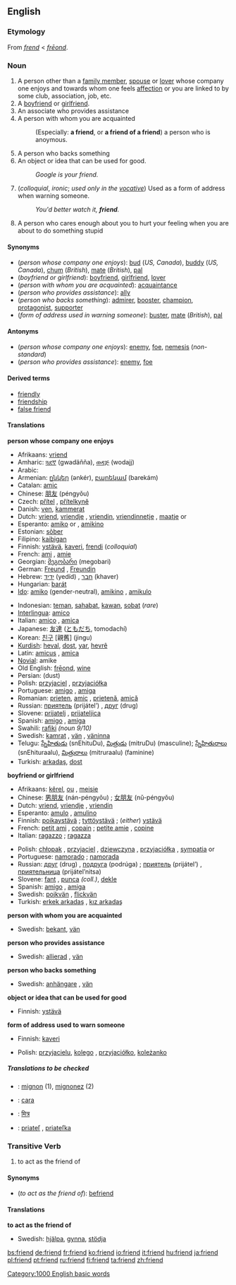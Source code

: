 ==English==
{{rank|matter|passed|true|292|friend|herself|year|dear}}

===Etymology===
From {{ME.}} ''[[frend]]'' < {{OE.}} ''[[freond|frēond]]''.

===Noun===
{{en-noun-reg}}

# A person other than a [[family member]], [[spouse]] or [[lover]] whose company one enjoys and towards whom one feels [[affection]] or you are linked to by some club, association, job, etc. 
# A [[boyfriend]] or [[girlfriend]].
# An associate who provides assistance
# A person with whom you are acquainted
#: (Especially: '''a friend''', or '''a friend of a friend''') a person who is anoymous.
# A person who backs something
# An object or idea that can be used for good.
#:''Google is your friend.''
# (''colloquial'', ''ironic''; ''used only in the [[vocative]]'') Used as a form of address when warning someone.
#:''You'd better watch it, '''friend'''.''
# A person who cares enough about you to hurt your feeling when you are about to do something stupid

====Synonyms====
*(''person whose company one enjoys''): [[bud]] (''US, Canada''), [[buddy]] (''US, Canada''), [[chum]] (''British''), [[mate]] (''British''), [[pal]]
*(''boyfriend or girlfriend''): [[boyfriend]], [[girlfriend]], [[lover]]
*(''person with whom you are acquainted''): [[acquaintance]]
*(''person who provides assistance''): [[ally]]
*(''person who backs something''): [[admirer]], [[booster]], [[champion]], [[protagonist]], [[supporter]]
*(''form of address used in warning someone''): [[buster]], [[mate]] (''British''), [[pal]]

====Antonyms====
*(''person whose company one enjoys''): [[enemy]], [[foe]], [[nemesis]] (''non-standard'')
*(''person who provides assistance''): [[enemy]], [[foe]]

====Derived terms====
*[[friendly]]
*[[friendship]]
*[[false friend]]

====Translations====
'''person whose company one enjoys'''
{{top}}
*Afrikaans: [[vriend]]
*Amharic: [[ጓደኛ]] (gwadäñña), [[ወዳጅ]] (wodajj)
*Arabic: {{ARchar|[[صديق]]}} {{Unicode|(ʂadíeq)}} {{m}}
*Armenian: [[ընկեր]] (ənkér), [[բարեկամ]] (barekám)
*Catalan: [[amic]]
*Chinese: [[朋友]] (péngyǒu)
*Czech: [[přítel]] {{m}}, [[přítelkyně]] {{f}}
*Danish: [[ven]], [[kammerat]]
*Dutch: [[vriend]], [[vriendje]] {{m}}, [[vriendin]], [[vriendinnetje]] {{f}}, [[maatje]] {{m}} or {{f}}
*Esperanto: [[amiko]] {{m}} or {{f}}, [[amikino]] {{f}}
*Estonian: [[sõber]]
*Filipino: [[kaibigan]] 
*Finnish: [[ystävä]], [[kaveri]], [[frendi]] (''colloquial'')
*French: [[ami]] {{m}}, [[amie]] {{f}}
*Georgian: [[მეგობარი]] (megobari)
*German: [[Freund]] {{m}}, [[Freundin]] {{f}}
*Hebrew: [[ידיד]] (yedíd) {{m}}, [[חבר]] (khaver) {{m}}
*Hungarian: [[barát]]
*[[Ido]]: [[amiko]] (gender-neutral), [[amikino]] {{f}}, [[amikulo]] {{m}}
{{mid}}
*Indonesian: [[teman]], [[sahabat]], [[kawan]], [[sobat]] (''rare'')
*[[Interlingua]]: [[amico#Interlingua|amico]]
*Italian: [[amico#Italian|amico]] {{m}}, [[amica]] {{f}}
*Japanese: [[友達]] ([[ともだち]], tomodachí)
*Korean: [[친구]] [親舊] (jingu)
*[[Kurdish]]: [[heval]], [[dost]], [[yar]], [[hevrê]]
*Latin: [[amicus]] {{m}}, [[amica]] {{f}}
*[[Novial]]: amike
*Old English: [[freond|frēond]], [[wine#Old English|wine]]
*Persian: {{FAchar|[[دوست]]}} (dust)
*Polish: [[przyjaciel]] {{m}}, [[przyjaciółka]] {{f}}
*Portuguese: [[amigo]] {{m}}, [[amiga]] {{f}}
*Romanian: [[prieten]], [[amic]] {{m}}, [[prietenă]], [[amică]] {{f}}
*Russian: [[приятель]] (prijátel’) {{m}}, [[друг]] (drug) {{m}}
*Slovene: [[prijatelj]] {{m}}, [[prijateljica]] {{f}}
*Spanish: [[amigo]] {{m}}, [[amiga]] {{f}}
*Swahili: [[rafiki]] ''(noun 9/10)''
*Swedish: [[kamrat]] {{c}}, [[vän]] {{c}}, [[väninna]] {{f}}
*Telugu: [[స్నేహితుడు]] (snEhituDu), [[మిత్రుడు]] (mitruDu) (masculine); [[స్నేహితురాలు]] (snEhituraalu), [[మిత్రురాలు]] (mitruraalu) (faminine)
*Turkish: [[arkadaş]], [[dost]]
{{bottom}}

'''boyfriend or girlfriend'''
{{top}}
*Afrikaans: [[kêrel]], [[ou]] {{m}}, [[meisie]] {{f}}
*Chinese: [[男朋友]] (nán-péngyǒu) {{m}}; [[女朋友]] (nǔ-péngyǒu) {{f}}
*Dutch: [[vriend]], [[vriendje]] {{m}}, [[vriendin]] {{f}}
*Esperanto: [[amulo]] {{m}}, [[amulino]] {{f}}
*Finnish: [[poikaystävä]] {{m}}; [[tyttöystävä]] {{f}}; (''either'') [[ystävä]]
*French: [[petit ami]] {{m}}, [[copain]] {{m}}; [[petite amie]] {{f}}, [[copine]] {{f}}
*Italian: [[ragazzo]] {{m}}; [[ragazza]] {{f}}
{{mid}}
*Polish: [[chłopak]] {{m}}, [[przyjaciel]] {{m}}, [[dziewczyna]] {{f}}, [[przyjaciółka]] {{f}}, [[sympatia]] {{m}} or {{f}}
*Portuguese: [[namorado]] {{m}}; [[namorada]] {{f}}
*Russian: [[друг]] (drug) {{m}}, [[подруга]] (podrúga) {{f}}; [[приятель]] (prijátel’) {{m}}, [[приятельница]] (prijátel’nitsa) {{f}}
*Slovene: [[fant]] {{m}}, [[punca]] {{f}} ''(coll.)'', [[dekle]] {{f}}
*Spanish: [[amigo]] {{m}}, [[amiga]] {{f}}
*Swedish: [[pojkvän]] {{m}}, [[flickvän]] {{f}}
*Turkish: [[erkek arkadaş]] {{m}}, [[kız arkadaş]] {{f}}
{{bottom}}

'''person with whom you are acquainted'''
{{top}}
{{mid}}
*Swedish: [[bekant]], [[vän]] {{c}}
{{bottom}}

'''person who provides assistance'''
{{top}}
{{mid}}
*Swedish: [[allierad]] {{c}}, [[vän]] {{c}}
{{bottom}}

'''person who backs something'''
{{top}}
{{mid}}
*Swedish: [[anhängare]] {{c}}, [[vän]] {{c}}
{{bottom}}

'''object or idea that can be used for good'''
{{top}}
*Finnish: [[ystävä]]
{{mid}}
{{bottom}}

'''form of address used to warn someone'''
{{top}}
*Finnish: [[kaveri]]
{{mid}}
*Polish: [[przyjacielu]], [[kolego]] {{m}}, [[przyjaciółko]], [[koleżanko]] {{f}}
{{bottom}}

=====Translations to be checked=====
<!--Remove this section once all of the translations below have been moved into the tables above.-->

{{checktrans}}

*{{ttbc|Breton}}: [[mignon]] {{m}} (1), [[mignonez]] {{f}} (2)
*{{ttbc|Gaelic}}: [[cara]]
*{{ttbc|Sanskrit}}: [[मित्र]]
*{{ttbc|Slovak}}: [[priateľ]] {{m}}, [[priateľka]] {{f}}

===Transitive Verb===
{{en-infl-reg-consonant|friend||}}
#to act as the friend of

====Synonyms====
*(''to act as the friend of''): [[befriend]]

====Translations====
'''to act as the friend of'''
{{top}}
{{mid}}
*Swedish: [[hjälpa]], [[gynna]], [[stödja]] 
{{bottom}}

[[Category:1000 English basic words]]

[[bs:friend]]
[[de:friend]]
[[fr:friend]]
[[ko:friend]]
[[io:friend]]
[[it:friend]]
[[hu:friend]]
[[ja:friend]]
[[pl:friend]]
[[pt:friend]]
[[ru:friend]]
[[fi:friend]]
[[ta:friend]]
[[zh:friend]]